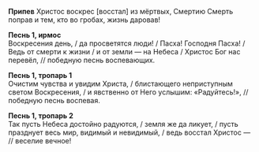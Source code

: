 **Припев** Христос воскрес [восстал] из мёртвых, Смертию Смерть поправ и тем, кто во гробах, жизнь даровав!

**Песнь 1, ирмос**  
Воскресения день, / да просветятся люди! / Пасха! Господня Пасха! / Ведь от смерти к жизни / и от земли — на Небеса / Христос Бог нас перевёл, // победную песнь воспевающих.

**Песнь 1, тропарь 1**  
Очистим чувства и увидим Христа, / блистающего неприступным светом Воскресения, / и явственно от Него услышим: «Радуйтесь!», // победную песнь воспевая.

**Песнь 1, тропарь 2**  
Так пусть Небеса достойно радуются, / земля же да ликует, / пусть празднует весь мир, видимый и невидимый, / ведь восстал Христос — // веселие вечное!
